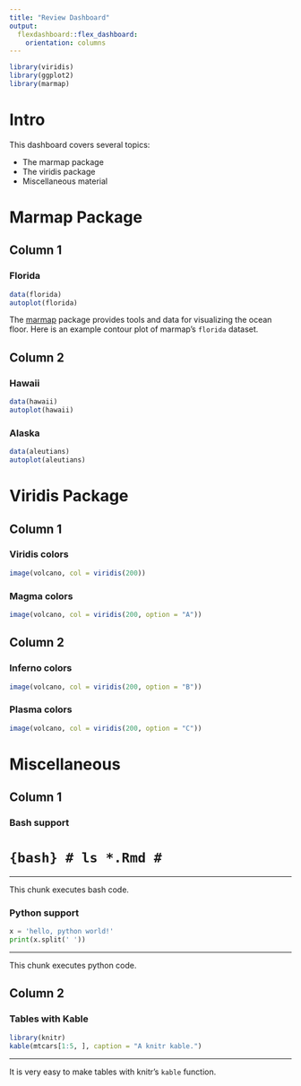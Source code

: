 ```yaml
---
title: "Review Dashboard"
output: 
  flexdashboard::flex_dashboard:
    orientation: columns
---
```


```r
library(viridis)
library(ggplot2)
library(marmap)
```

# Intro {.sidebar}

This dashboard covers several topics:

* The marmap package
* The viridis package
* Miscellaneous material

# Marmap Package

## Column 1

### Florida

```r
data(florida)
autoplot(florida)
```

The [marmap](https://cran.r-project.org/web/packages/marmap/index.html) package provides tools and data for visualizing the ocean floor. Here is an example contour plot of marmap's `florida` dataset.

## Column 2

### Hawaii

```r
data(hawaii)
autoplot(hawaii)
```

### Alaska

```r
data(aleutians)
autoplot(aleutians)
```


# Viridis Package

## Column 1

### Viridis colors

```r
image(volcano, col = viridis(200))
```

### Magma colors

```r
image(volcano, col = viridis(200, option = "A"))
```

## Column 2

### Inferno colors

```r
image(volcano, col = viridis(200, option = "B"))
```

### Plasma colors

```r
image(volcano, col = viridis(200, option = "C"))
```

# Miscellaneous

## Column 1 {data-width=300}

### Bash support

# ```{bash}
# ls *.Rmd
# ```

***

This chunk executes bash code.

### Python support

```python
x = 'hello, python world!'
print(x.split(' '))
```

***

This chunk executes python code.

## Column 2 {data-width=700}

### Tables with Kable 

```r
library(knitr)
kable(mtcars[1:5, ], caption = "A knitr kable.")
```

***

It is very easy to make tables with knitr's `kable` function.
